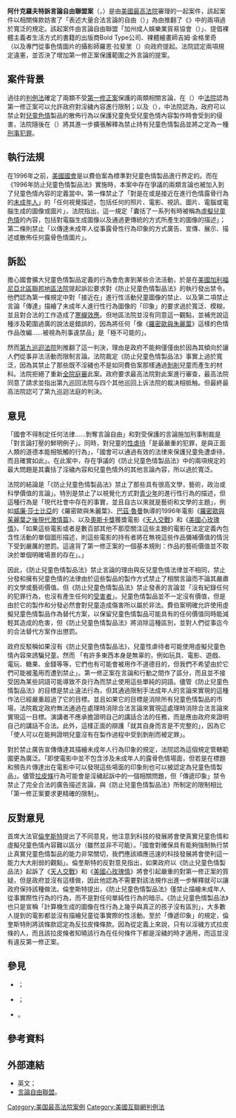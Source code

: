 {{NoteTA
|1=zh-hans:美国丽人;zh-hk:美麗有罪;zh-tw:美國心玫瑰情;
|2=zh-hk:羅密歐與茱麗葉之後現代激情篇; zh-tw:羅密歐與茱麗葉; zh-cn:罗密欧与朱丽叶;
|3=zh-hk:雷曼;zh-tw:魯曼;zh-cn:鲁尔曼;
}}
{{Infobox SCOTUS case
|Litigants=阿什克羅夫特訴言論自由聯盟案
|ArgueDate=10月30日
|ArgueYear=2001年
|DecideDate=4月16日
|DecideYear=2002年
|FullName=[[约翰·阿什克罗夫特|約翰·戴維·阿什克羅夫特]]、總檢察長等請願者訴訟自由言論聯盟等（{{lang|en|John David Ashcroft, Attorney General, et al., Petitioners v. The Free Speech Coalition, et al.}}）
|USVol=535
|USPage=234
|ParallelCitations=122 S. Ct. 1389; 152 L. Ed. 2d 403; 2002 U.S. LEXIS 2789; 70 U.S.L.W. 4237; 30 Media L. Rep. 1673; 2002 Cal. Daily Op. Service 3211; 2002 Daily Journal DAR 4033; 15 Fla. L. Weekly Fed. S 187
|Prior=言論自由聯盟訴雷諾案， 198 [[F.3d]] [https://law.justia.com/cases/federal/appellate-courts/F3/198/1083/597166/ 1083] (9th Cir. 1999)； 重新審理被拒絕， 220 F.3d [https://law.justia.com/cases/federal/appellate-courts/F3/220/1113/625466/ 1113] (9th Cir. 2000)；{{tsl|en|Certiorari|移審}}獲批， {{ussc|531|1124|2001|el=no}}。
|Subsequent=
|Holding=法院認為兩項規定違憲，相關條款妨害了「表述大量合法言論的自由（{{lang-en|the freedom to engage in a substantial amount of lawful speech}}）」，[[美國加利福尼亞北區聯邦地區法院]]予以確認。
|Docket=00-795
|OralArgument=https://www.oyez.org/cases/2000-2009/2001/2001_00_795/argument/
|Majority=甘迺迪
|JoinMajority=史蒂文斯、蘇特、金斯伯格、布雷耶
|Concurrence=托馬斯
|Concurrence/Dissent=歐康納
|JoinConcurrence/Dissent=倫奎斯特、史卡利亞（第二部分）
|Dissent=倫奎斯特
|JoinDissent=史卡利亞（討論立法歷史的段落除外）
|LawsApplied={{hlist |[[美國憲法第一修正案|第一修正案]]|《{{tsl|en|Child Pornography Prevention Act of 1996|1996年防止兒童色情製品法|1996年防止兒童色情製品法}}》}}, 
}}
{{Simplify|1996年防止兒童色情製品法|防止兒童色情製品法}}
'''阿什克羅夫特訴言論自由聯盟案'''（{{lang-en|Ashcroft v. Free Speech Coalition}}，{{ussc|535|234|2002}}）是由[[美國最高法院]]審理的一起案件，該起案件以相關條款妨害了「表述大量合法言論的自由（{{lang|en|the freedom to engage in a substantial amount of lawful speech}}）」為由推翻了《{{tsl|en|Child Pornography Prevention Act of 1996|1996年防止兒童色情製品法|1996年防止兒童色情製品法}}》中的兩項過於寬泛的規定。該起案件由言論自由聯盟「加州成人娛樂業貿易協會（{{lang|en|California trade association for the adult-entertainment industry}}）」、提倡裸體主義者生活方式的書籍的出版商Bold Type公司、裸體繪畫師吉姆·金格里奇（{{lang|en|Jim Gingerich}}以及專門從事色情圖片的攝影師羅恩·拉斐里（{{lang|en|Ron Raffaelli}}）向政府提起。法院認定兩項規定違憲，並否決了增加第一修正案保護範圍之外言論的提案。

== 案件背景 ==
過往的[[判例法]]確定了兩類不受[[第一修正案]]保護的兩類相關言論，在{{tsl|en|Miller v. California|米勒訴加州案|米勒訴加州案}}（{{ussc|413|15|1973}}）中[[法院]]認為第一修正案可以允許政府對淫穢內容進行限制；以及{{tsl|en|New York v. Ferber|紐約訴費伯案|紐約訴費伯案}}（{{ussc|458|747|1982}}），中法院認為，政府可以禁止對[[兒童色情]]製品的散佈行為以保護兒童免受兒童色情內容製作時會受到的侵害，法院隨後在{{tsl|en|Osborne v. Ohio|奧斯本訴俄亥俄州案|奧斯本訴俄亥俄州案}}（{{ussc|495|103|1990}}）將其進一步擴張解釋為禁止持有兒童色情製品並將之定為一種[[刑事犯罪]]。

== 執行法規 ==
在1996年之前，[[美國國會]]是以費伯案為標準對兒童色情製品進行界定的。而在《1996年防止兒童色情製品法》實施時，本案中存在爭議的兩類言論也被加入到了兒童色情內容的定義當中。第一條禁止了「對是在或是接近在進行色情露骨行為的[[未成年人]]」的「任何視覺描述，包括任何的照片、電影、視訊、圖片、電腦或電腦生成的圖像或圖片」，法院指出，這一規定「囊括了一系列有時被稱為[[虛擬兒童色情]]的內容，包括對電腦生成圖像以及通過更傳統的方式所產生的圖像的描述」；第二條則禁止「以傳達未成年人從事露骨性行為印象的方式廣告、宣傳、展示、描述或散佈任何露骨色情圖片」。

== 訴訟 ==
{{tsl|en|Free Speech Coalition|言論自由聯盟|言論自由聯盟}}擔心國會擴大兒童色情製品定義的行為會危害到某些合法活動，於是在[[美國加利福尼亞北區聯邦地區法院]]提起訴訟要求對《防止兒童色情製品法》的執行發出禁令。他們認為第一條規定中對「接近在」進行性活動兒童圖像的禁止、以及第二項禁止言論「傳達」描繪了未成年人進行性行為圖像的「印象」的要求過於寬泛、模糊，並且對合法的工作造成了[[寒蟬效應 (法律)|寒蟬效應]]。但地區法院並沒有同意這一觀點，並補充說這種涉及範圍過廣的說法是錯誤的，因為將任何「像《[[羅密歐與朱麗葉]]》這樣的色情作品改編……被視為刑事違禁品」是「極不可能的」。

然而[[美國聯邦第九巡迴上訴法院|第九巡迴法院]]則推翻了這一判決，理由是政府不能夠僅僅由於因為其傾向於讓人們從事非法活動而限制言論。法院裁定《防止兒童色情製品法》事實上過於寬泛，因為其禁止了那些既不淫穢也不是如同費伯案那樣通過[[剝削]]兒童而產生的材料。法院拒絕了重新[[全院庭審]]此案。政府要求最高法院對此案進行審查，最高法院同意了請求並指出第九巡回法院与四个其他巡回上诉法院的裁决相抵触。但最終最高法院認可了第九巡迴法庭的判決。

== 意見 ==
「國會不得制定任何法律……剝奪言論自由」和對受保護的言論施加刑事制裁是「對言論打壓的鮮明例子」。同時，對兒童的[[性虐待]]「是最嚴重的犯罪，是與正面人類的道德本能相牴觸的行為」，「國會可以通過有效的法律來保護兒童免遭虐待，而且確實如此」。在此案中，存在爭議的《防止兒童色情製品法》中的兩項規定的最大問題是其囊括了淫穢內容和兒童色情外的其他言論內容，所以過於寬泛。

法院的結論是「《防止兒童色情製品法》禁止了那些具有很高文學，藝術，政治或科學價值的言論」。特別是禁止了以視覺化方式對[[青少年]]的進行性行為的描述，但這種行為是「現代社會中存在的事實，並且自古以來就是藝術和文學的主題」，例如[[威廉·莎士比亞]]的《羅密歐與朱麗葉》、[[巴茲·魯曼]]執導的1996年電影《[[羅密歐與茱麗葉之後現代激情篇]]》、以及[[奧斯卡獎]]獲獎電影《[[天人交戰]]》和《[[美國心玫瑰情]]》。「如果這些電影或者是數百部其他不那麼關注這些主題的電影在法定定義內包含性活動的單個圖形描述，則這些電影的持有者將在無視這些作品彌補價值的情況下受到嚴厲的懲罰。這違背了第一修正案的一個基本規則：作品的藝術價值並不取決於單個明確場景的存在」。」

因此，《防止兒童色情製品法》禁止言論的理由與反兒童色情法律並不相同，禁止分發和擁有兒童色情的法律由於這些製品的製作方式禁止了相關言論而不論其嚴肅的文學或藝術價值。但《防止兒童色情製品法》禁止發表的言論並「沒有紀錄任何的犯罪行為，也沒有產生任何的[[受害者]]」。兒童色情製品並不一定沒有價值，但是由於它的製作和分發必然會對兒童造成傷害所以屬於非法。費伯案明確允許使用虛擬兒童色情製品作為替代方案，以保留兒童色情製品可能具有的任何價值同時能減輕其造成的危害，但《防止兒童色情製品法》將消除這種區別，並對人們從事迄今的合法替代方案作出懲罰。

政府反駁稱如果沒有《防止兒童色情製品法》，兒童性虐待者可能使用虛擬兒童色情內容來誘騙兒童。然而 「有許多東西本身是無辜的，例如玩具、電影、遊戲、電玩、糖果、金錢等等，它們也有可能會被用作不道德目的，但我們不希望由於它們可能被濫用而遭到禁止」。第一修正案在言論和行動之間作了區分，而且並不接受因為某些詞語可能導致不良行為而禁止使用這些單純的詞語。儘管《防止兒童色情製品法》的目標是禁止違法行為，但其通過限制手法成年人的言論來實現的這種作法已經嚴重超過了它的目標。並且如果它的目標是消除所有兒童色情製品的市場，法院裁定政府無法通過在處理時消除合法言論來實現這處理時消除合法言論來實現這一目標。演講者不應承擔證明自己的講話合法的任務，而是應由政府來證明自己的講話不合法。此外，這樣正面的辯護「就其自身而言是不完整的」，因為它「使人可以在能夠證明兒童沒有在製作過程中受到剝削而被定罪」。

對於禁止廣告宣傳傳達其描繪未成年人行為印象的規定，法院認為這個規定管轄範圍更為廣泛。「即使電影中並不包含涉及未成年人的露骨色情場面，但若是在標題和預告片傳達出在電影中可以發現這些場面的印象則也可以被認定為兒童色情製品」。儘管[[拉皮條]]行為可能會是淫穢起訴中的一個相關問題，但「傳遞印象」禁令禁止了完全合法的廣告描述言論，與《防止兒童色情製品法》所制定的限制相比「第一修正案要求更精確的限制」。

== 反對意見 ==
首席大法官[[威廉·倫奎斯特|倫奎斯特]]提出了不同意見，他注意到科技的發展將會使真實兒童色情和虛擬兒童色情內容難以區分（雖然並非不可能）。「國會對確保具有能夠強制執行禁止真實兒童色情製品的能力非常關切，我們應該順應迅速的科技發展將會使利這一能力大大削弱的觀點」。倫奎斯特的反對意見指出，如果政府以《防止兒童色情製品法》起訴了《[[天人交戰]]》和《[[美國心玫瑰情]]》將會引起嚴重的對第一修正案的質疑，但是政府並沒有這樣做，因此他認為不需要對該法規作出進一步解釋就可以讓政府保持該種做法。倫奎斯特提出，《防止兒童色情製品法》僅禁止描繪未成年人從事實際性行為的行為，而不是對任何單純性行為的暗示。《防止兒童色情製品法》也只是宣稱「計算機生成的圖像在性行為上幾乎與真正的孩子沒有區別」，大多數人提到的電影都並沒有描繪兒童從事實際的性活動。至於「傳遞印象」的規定，倫奎斯特則將該條款認定為反拉皮條條款。因為從定義上來說，只有以淫穢方式拉皮條的人，而且該拉皮條者知曉該行為在任何條件下都是淫穢的時才適用，而這並沒有違反第一修正案。

== 參見 ==
*{{tsl|en|Miller v. California|米勒訴加州案|米勒訴加州案}}；
*{{tsl|en|New York v. Ferber|紐約訴費伯案|紐約訴費伯案}}；
*{{tsl|en|Osborne v. Ohio|奧斯本訴俄亥俄州案|奧斯本訴俄亥俄州案}}。

== 參考資料 ==
{{reflist}}

== 外部連結 ==
*英文{{Wikisource-inline|en:Ashcroft v. Free Speech Coalition}}；
*[http://www.freespeechcoalition.com/ 言論自由聯盟]。

[[Category:美国最高法院案例]][[Category:美國互聯網判例法]]